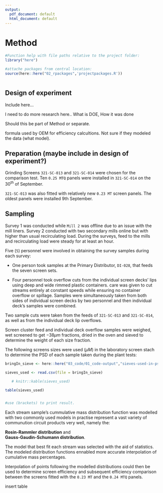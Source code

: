```yaml
---
output:
  pdf_document: default
  html_document: default
---
```

# Method


```r
#Function help with file paths relative to the project folder:
library("here")
```


```r
#attache packages from central location:
source(here::here("02_rpackages",'projectpackages.R'))

```


```r

```



## Design of experiment
Include here...

I need to do more research here..
What is DOE,
How it was done

Should this be part of Method or separate.

formula used by OEM for efficiency calcultions. Not sure if they modeled the data (what model).





## Preparation (maybe include in design of experiment?)

Grinding Screens `321-SC-013` and `321-SC-014` were chosen for the comparison test. Ten `0.25 MTQ` panels were installed in `321-SC-014` on the $30^{th}$ of September.  

`321-SC-013` was also fitted with relatively new `0.23 MT` screen panels. The oldest panels were installed 9th September. 



## Sampling
Survey 1 was conducted while `Mill 2` was offline due to an issue with the mill liners. Survey 2 conducted with two secondary mills online but with higher than usual recirculating load. 
During the surveys, feed to the mills and recirculating load were steady for at least an hour.

Five (`5`) personnel were involved in obtaining the survey samples during each survey:


* One person took samples at the Primary Distributor, `DI-028`, that feeds the seven screen sets. 

* Four personnel took overflow cuts from the individual screen decks' lips using deep and wide rimmed plastic containers. care was given to cut streams entirely at constant speeds while ensuring no container overflow or spillage. Samples were simultaneously taken from both sides of individual screen decks by two personnel and then individual deck's samples were combined. 

Two sample cuts were taken from the feeds of `321-SC-013` and `321-SC-014`, as well as from the individual deck lip overflows. 


Screen cluster feed and individual deck overflow samples were weighed, wet screened to get $-38 µm$ fractions, dried in the oven and sieved to determine the weight of each size fraction. 


The following screens sizes were used ($\mu M$) in the laboratory screen stach to determine the PSD of each sample taken during the plant tests:

```r
bringIn_sieve <- here::here("03_code/01_code-output","sieves-used-in-psd.txt")

sieves_used <- read.csv(file = bringIn_sieve)

   # knitr::kable(sieves_used)

table(sieves_used)


#use (brackets) to print result.

```








Each stream sample's cummulative mass distribution function was modelled with two commonly used models in practise represent a vast variety of communution circuit products very well, namely the:

**Rosin-Rammler distribution** and  
**Gauss-Gaudin-Schumann distribution**.

The model that best fit each stream was  selected with the aid of statistics. The modeled distribution functions ennabled more accurate interpolation of cumulative mass percentages.

Interpolation of points following the modelled distributions could then be used to determine screen efficiency and subsequent efficiency comparison between the screens fitted with the `0.23 MT` and the `0.24 MTQ` panels.

insert table


